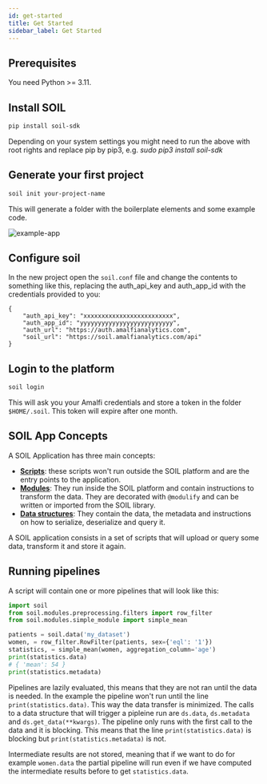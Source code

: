 ```yaml
---
id: get-started
title: Get Started
sidebar_label: Get Started
---
```


## Prerequisites

You need Python >= 3.11.

## Install SOIL

```bash
pip install soil-sdk
```

Depending on your system settings you might need to run the above with root rights and replace pip by pip3, e.g. _sudo pip3 install soil-sdk_

## Generate your first project

```bash
soil init your-project-name
```

This will generate a folder with the boilerplate elements and some example code.

![example-app](../assets/example-app-dir.png)

## Configure soil

In the new project open the `soil.conf` file and change the contents to something like this, replacing the auth_api_key and auth_app_id with the credentials provided to you:

```
{
    "auth_api_key": "xxxxxxxxxxxxxxxxxxxxxxxxx",
    "auth_app_id": "yyyyyyyyyyyyyyyyyyyyyyyyyy",
    "auth_url": "https://auth.amalfianalytics.com",
    "soil_url": "https://soil.amalfianalytics.com/api"
}

```

## Login to the platform

```bash
soil login
```

This will ask you your Amalfi credentials and store a token in the folder `$HOME/.soil`. This token will expire after one month.

## SOIL App Concepts

A SOIL Application has three main concepts:

- **[Scripts](scripts)**: these scripts won't run outside the SOIL platform and are the entry points to the application.
- **[Modules](modules)**: They run inside the SOIL platform and contain instructions to transform the data. They are decorated with `@modulify` and can be written or imported from the SOIL library.
- **[Data structures](data-structures)**: They contain the data, the metadata and instructions on how to serialize, deserialize and query it.

A SOIL application consists in a set of scripts that will upload or query some data, transform it and store it again.

## Running pipelines

A script will contain one or more pipelines that will look like this:

```python
import soil
from soil.modules.preprocessing.filters import row_filter
from soil.modules.simple_module import simple_mean

patients = soil.data('my_dataset')
women, = row_filter.RowFilter(patients, sex={'eql': '1'})
statistics, = simple_mean(women, aggregation_column='age')
print(statistics.data)
# { 'mean': 54 }
print(statistics.metadata)
```

Pipelines are lazily evaluated, this means that they are not ran until the data is needed. In the example the pipeline won't run until the line `print(statistics.data)`. This way the data transfer is minimized. The calls to a data structure that will trigger a pipleine run are `ds.data`, `ds.metadata` and `ds.get_data(**kwargs)`. The pipeline only runs with the first call to the data and it is blocking. This means that the line `print(statistics.data)` is blocking but `print(statistics.metadata)` is not.

Intermediate results are not stored, meaning that if we want to do for example `women.data` the partial pipeline will run even if we have computed the intermediate results before to get `statistics.data`.
